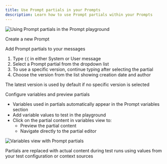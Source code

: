 ```yaml
---
title: Use Prompt partials in your Prompts
description: Learn how to use Prompt partials within your Prompts
---
```


![Using Prompt partials in the Prompt playground](/images/docs/evaluate/how-to/evaluate-prompts/prompt-partials/prompt-playground-with-partials.png)

<Steps>

<Step>Create a new Prompt</Step>

<Step>
Add Prompt partials to your messages

1. Type `{{` in either System or User message
2. Select a Prompt partial from the dropdown list
3. To use a specific version, continue typing after selecting the partial
4. Choose the version from the list showing creation date and author

<Callout type="info">The latest version is used by default if no specific version is selected</Callout>

</Step>

<Step>
Configure variables and preview partials

- Variables used in partials automatically appear in the Prompt variables section
- Add variable values to test in the playground
- Click on the partial content in variables view to:
  - Preview the partial content
  - Navigate directly to the partial editor

![Variables view with Prompt partials](/images/docs/evaluate/how-to/evaluate-prompts/prompt-partials/prompt-partial-preview.png)

<Callout type="info">
	Partials are replaced with actual content during test runs using values from your test configuration or context sources
</Callout>

</Step>

</Steps>
